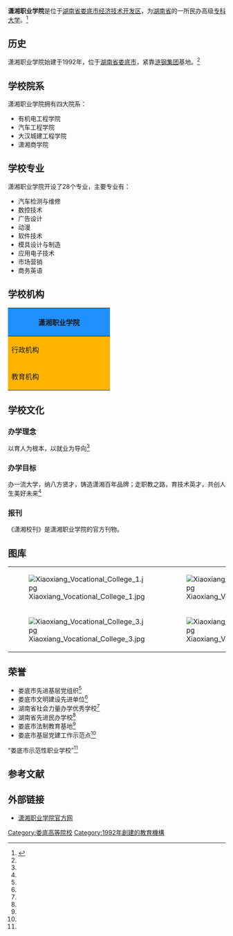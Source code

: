 {{coord|27.762792|N|111.985273|E|format=dms|region:CN_type:edu|display=title}}
{{高校
|名称            = 潇湘职业学院
|外文名          = 
|图像            = <!-- [[Image:|250px]]-->
|图像说明        = 校徽
|校训            = 勤奋务实、巧干实干
|建校            = 1992年
|闭校            = 
|校庆日          = 
|类型            = [[民办大学|民办大学]]
|书记            = 
|校长            = 
|院长            =  谢祥清<!-- 大专为院长 -->
|教师            = 283人
|职工            = 45人
|学生            = 潇湘职业学院
|地址            ={{CHN}}[[湖南省|湖南省]][[娄底市|娄底市]]经济技术开发区
|校园环境        = 郊区
|面积            = 530亩
|老校名          = 
|体育项目        = 
|代表色          = <!--示例：[[紫色|紫色]]和[[金色|金色]] {{Color box|#232176}}{{Color box|#E2AF2D}} -->
|昵称            = 
|吉祥物          = 
|隶属            = [[湖南省教育厅|湖南省教育厅]]
|邮编            = 417009
|网站            = [http://www.hnxxc.com/ 潇湘职业学院官方网]
|标志            = <!-- [[Image:|225px]]-->
|脚注            = 
}}
'''潇湘职业学院'''是位于[[湖南省|湖南省]][[娄底市|娄底市]][[经济技术开发区|经济技术开发区]]，为[[湖南省|湖南省]]的一所民办高级[[专科大学|专科大学]]。<ref name=" gfw1" >{{cite web |url=http://www.hnxxc.com/about.asp |title=学校概况 |accessdate=2011年 |work= |publisher=潇湘职业学院官方网 |language=zh-cn |archive-url=https://web.archive.org/web/20120304145611/http://www.hnxxc.com/about.asp |archive-date=2012-03-04 |dead-url=yes }}</ref>

== 历史 ==
潇湘职业学院始建于1992年，位于[[湖南省|湖南省]][[娄底市|娄底市]]，紧靠[[涟钢集团|涟钢集团]]基地。<ref name=" gfw1" />

== 学校院系 ==
潇湘职业学院拥有四大院系：
*有机电工程学院
*汽车工程学院
*大汉城建工程学院
*潇湘商学院

== 学校专业 ==

潇湘职业学院开设了28个专业，主要专业有：
*汽车检测与维修
*数控技术
*广告设计
*动漫
*软件技术
*模具设计与制造
*应用电子技术
*市场营销
*商务英语

== 学校机构 ==
{| border="4" cellpadding="2px" style="border: 2px solid #994; background-color:#ffffff; width:60%;"
|-
! scope="col" width="220" style="background-color: dodgerblue; " colspan=4| 潇湘职业学院
|-
! scope="row"  width="220" style="background-color: #ffb500;"   rowspan=4    |  行政机构
|-
|   党政办公事    ||    宣传部   ||   组织人事处
|-
|    武装部   ||    评估督导处   ||   团委
|-
|     工会  ||  后勤财务处     ||   
|-
! scope="row"  width="220" style="background-color: #ffb500;"   rowspan=2    |  教育机构
|-
|    教务处   ||    学生处   ||  图书馆 
|}

== 学校文化 ==
=== 办学理念 ===
以育人为根本，以就业为导向<ref name=" gfw1" />

=== 办学目标 ===
办一流大学，纳八方贤才，铸造潇湘百年品牌；走职教之路，育技术英才，共创人生美好未来<ref name=" gfw1" />

=== 报刊 ===
《潇湘校刊》是潇湘职业学院的官方刊物。

== 图库 ==
{|
|-
| [[File:Xiaoxiang_Vocational_College_1.jpg|thumb]]
| [[File:Xiaoxiang_Vocational_College_2.jpg|thumb]]
|-
| [[File:Xiaoxiang_Vocational_College_3.jpg|thumb]]
| [[File:Xiaoxiang_Vocational_College_4.jpg|thumb]]
|}

== 荣誉 ==
*娄底市先进基层党组织<ref name=" gfw1" />
*娄底市文明建设先进单位<ref name=" gfw1" />
*湖南省社会力量办学优秀学校<ref name=" gfw1" />
*湖南省先进民办学校<ref name=" gfw1" />
*娄底市法制教育基地<ref name=" gfw1" />
*娄底市基层党建工作示范点<ref name=" gfw1" />
“娄底市示范性职业学校”<ref name=" gfw1" />

==参考文献==
<div class="references-small">
<references></references>
</div>

== 外部链接 ==
{{Commons category|Xiaoxiang Vocational College}}
*[http://www.hnxxc.com/ 潇湘职业学院官方网] {{Wayback|url=http://www.hnxxc.com/ |date=20120615220657 }}

{{湖南高等院校}}
{{民办大学}}

{{DEFAULTSORT:Xiao潇湘}}
[[Category:娄底高等院校|Category:娄底高等院校]]
[[Category:1992年創建的教育機構|Category:1992年創建的教育機構]]